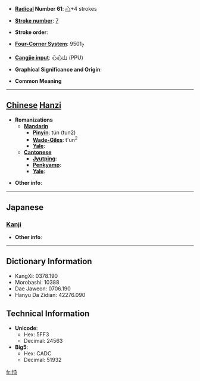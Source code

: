 * '''[[Wiktionary:Chinese radical index| Radical]] Number 61''': [[Wiktionary:Chinese radical index 心|心]]+4 strokes

* '''[[Wiktionary:Chinese total strokes index|Stroke number]]''': [[Wiktionary:Chinese total strokes index 7|7]]

* '''Stroke order''': 

* '''[[Wiktionary:Chinese four corner index|Four-Corner System]]''': 9501<sub>7</sub>

* '''[[Wiktionary:Chinese Cangjie index|Cangjie input]]''': 心心山 (PPU)

* '''Graphical Significance and Origin''': 

* '''Common Meaning'''

----

== [[Chinese]] [[Hanzi]] ==

* '''Romanizations'''
** '''[[Mandarin]]'''
*** '''[[Pinyin]]''': tún (tun2)
*** '''[[Wade-Giles]]''': t'un<sup>2</sup>
*** '''[[Yale]]''': 
** '''[[Cantonese]]'''
*** '''[[Jyutping]]''':
*** '''[[Penkyamp]]''': 
*** '''[[Yale]]''': 

* '''Other info''': 

----

==Japanese==
===[[Kanji]]===
{{kanji|on readings=[[とん]] (ton), [[どん]] (don), [[しゅん]] (shun)|kun readings=[[うれえる]] (ureeru)}}

* '''Other info''':  

----

== Dictionary Information ==

* KangXi: 0378.190
* Morobashi: 10388
* Dae Jaweon: 0706.190
* Hanyu Da Zidian: 42276.090

== Technical Information ==

* '''Unicode''':
** Hex: 5FF3
** Decimal: 24563
* '''Big5''':
** Hex: CADC
** Decimal: 51932

[[fr:忳]]